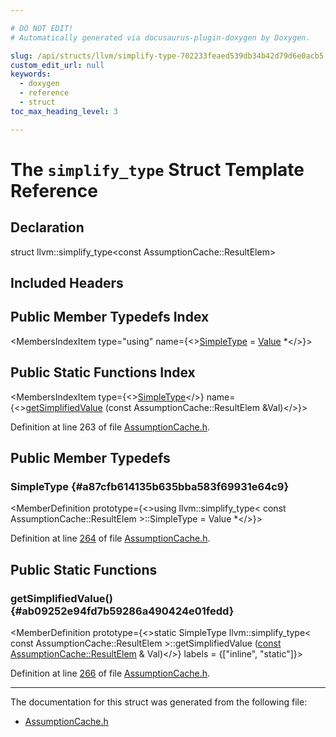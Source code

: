 ```yaml
---

# DO NOT EDIT!
# Automatically generated via docusaurus-plugin-doxygen by Doxygen.

slug: /api/structs/llvm/simplify-type-702233feaed539db34b42d79d6e0acb5
custom_edit_url: null
keywords:
  - doxygen
  - reference
  - struct
toc_max_heading_level: 3

---
```





# The `simplify_type` Struct Template Reference

<DoxygenPage pluginConfig={pluginConfig}>



## Declaration

<CodeBlock>struct llvm::simplify_type&lt;const AssumptionCache::ResultElem&gt;</CodeBlock>

## Included Headers

<IncludesList>
<IncludesListItem
  filePath="llvm/Analysis/AssumptionCache.h"
  permalink="/docs/api/files/include/include/llvm/include/llvm/analysis/assumptioncache-h"
  isLocal="true" />
</IncludesList>

## Public Member Typedefs Index

<MembersIndex>

<MembersIndexItem
  type="using"
  name={<><a href="#a87cfb614135b635bba583f69931e64c9">SimpleType</a> = <a href="/docs/api/classes/llvm/value">Value</a> &#42;</>}>
</MembersIndexItem>

</MembersIndex>

## Public Static Functions Index

<MembersIndex>

<MembersIndexItem
  type={<><a href="#a87cfb614135b635bba583f69931e64c9">SimpleType</a></>}
  name={<><a href="#ab09252e94fd7b59286a490424e01fedd">getSimplifiedValue</a> (const AssumptionCache::ResultElem &amp;Val)</>}>
</MembersIndexItem>

</MembersIndex>


Definition at line 263 of file <a href="/docs/api/files/include/include/llvm/include/llvm/analysis/assumptioncache-h">AssumptionCache.h</a>.

<SectionDefinition>

## Public Member Typedefs

### SimpleType {#a87cfb614135b635bba583f69931e64c9}

<MemberDefinition
  prototype={<>using llvm::simplify&#95;type&lt; const AssumptionCache::ResultElem &gt;::SimpleType =   Value &#42;</>}>

Definition at line <a href="/docs/api/files/include/include/llvm/include/llvm/analysis/assumptioncache-h/#l00264">264</a> of file <a href="/docs/api/files/include/include/llvm/include/llvm/analysis/assumptioncache-h">AssumptionCache.h</a>.
</MemberDefinition>

</SectionDefinition>

<SectionDefinition>

## Public Static Functions

### getSimplifiedValue() {#ab09252e94fd7b59286a490424e01fedd}

<MemberDefinition
  prototype={<>static SimpleType llvm::simplify&#95;type&lt; const AssumptionCache::ResultElem &gt;::getSimplifiedValue (<a href="/docs/api/files/lib/lib/target/lib/target/aarch64/aarch64promoteconstant-cpp/#a90f8350fecae261c25be85d38b451bff">const</a> <a href="/docs/api/structs/llvm/assumptioncache/resultelem">AssumptionCache::ResultElem</a> &amp; Val)</>}
  labels = {["inline", "static"]}>

Definition at line <a href="/docs/api/files/include/include/llvm/include/llvm/analysis/assumptioncache-h/#l00266">266</a> of file <a href="/docs/api/files/include/include/llvm/include/llvm/analysis/assumptioncache-h">AssumptionCache.h</a>.
</MemberDefinition>

</SectionDefinition>

<hr/>

The documentation for this struct was generated from the following file:

<ul>
<li><a href="/docs/api/files/include/include/llvm/include/llvm/analysis/assumptioncache-h">AssumptionCache.h</a></li>
</ul>

</DoxygenPage>

